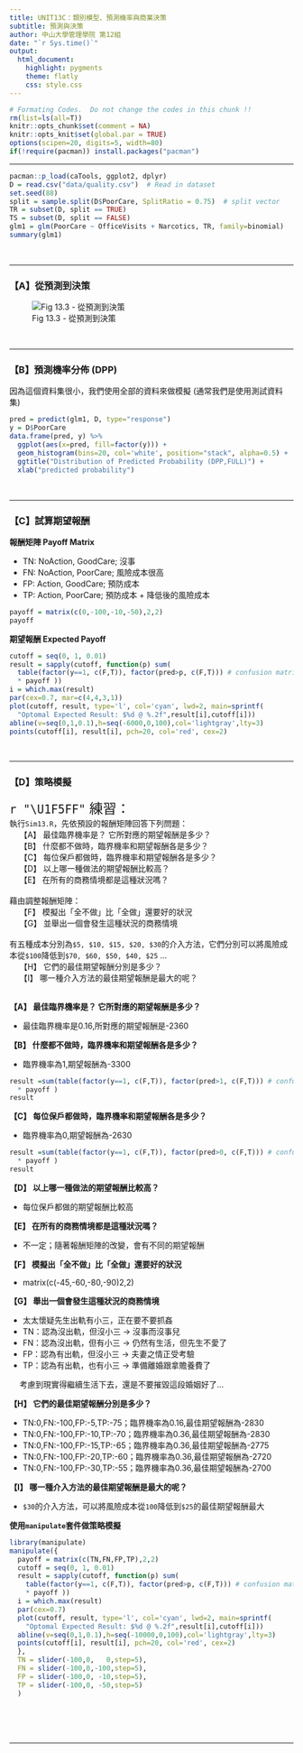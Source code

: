 ```yaml
---
title: UNIT13C：類別模型、預測機率與商業決策 
subtitle: 預測與決策
author: 中山大學管理學院 第12組
date: "`r Sys.time()`"
output: 
  html_document:
    highlight: pygments
    theme: flatly
    css: style.css
---
```


```r
# Formating Codes.  Do not change the codes in this chunk !!
rm(list=ls(all=T))
knitr::opts_chunk$set(comment = NA)
knitr::opts_knit$set(global.par = TRUE)
options(scipen=20, digits=5, width=80)
if(!require(pacman)) install.packages("pacman")
```
<hr>

```r
pacman::p_load(caTools, ggplot2, dplyr)
D = read.csv("data/quality.csv")  # Read in dataset
set.seed(88)
split = sample.split(D$PoorCare, SplitRatio = 0.75)  # split vector
TR = subset(D, split == TRUE)
TS = subset(D, split == FALSE)
glm1 = glm(PoorCare ~ OfficeVisits + Narcotics, TR, family=binomial)
summary(glm1)
```
<br><hr>

### 【A】從預測到決策

![Fig 13.3 - 從預測到決策](Fig13.3.JPG)

<br><hr>

### 【B】預測機率分佈 (DPP)
因為這個資料集很小，我們使用全部的資料來做模擬 (通常我們是使用測試資料集)
```r
pred = predict(glm1, D, type="response")
y = D$PoorCare
data.frame(pred, y) %>% 
  ggplot(aes(x=pred, fill=factor(y))) + 
  geom_histogram(bins=20, col='white', position="stack", alpha=0.5) +
  ggtitle("Distribution of Predicted Probability (DPP,FULL)") +
  xlab("predicted probability")
```
<br><hr>

### 【C】試算期望報酬

**報酬矩陣 Payoff Matrix**

+ TN: NoAction, GoodCare; 沒事   
+ FN: NoAction, PoorCare; 風險成本很高 
+ FP: Action, GoodCare;   預防成本
+ TP: Action, PoorCare;   預防成本 + 降低後的風險成本

```r
payoff = matrix(c(0,-100,-10,-50),2,2)
payoff
```

**期望報酬 Expected Payoff**
```r
cutoff = seq(0, 1, 0.01)
result = sapply(cutoff, function(p) sum(
  table(factor(y==1, c(F,T)), factor(pred>p, c(F,T))) # confusion matrix
  * payoff ))
i = which.max(result)
par(cex=0.7, mar=c(4,4,3,1))
plot(cutoff, result, type='l', col='cyan', lwd=2, main=sprintf(
  "Optomal Expected Result: $%d @ %.2f",result[i],cutoff[i]))
abline(v=seq(0,1,0.1),h=seq(-6000,0,100),col='lightgray',lty=3)
points(cutoff[i], result[i], pch=20, col='red', cex=2)
```

<br><hr>

### 【D】策略模擬
<p class="qiz">
<span style="font-size:24px">`r "\U1F5FF"` 練習： </span><br>
執行`Sim13.R`，先依預設的報酬矩陣回答下列問題：<br>
&emsp; 【A】 最佳臨界機率是？ 它所對應的期望報酬是多少？<br>
&emsp; 【B】 什麼都不做時，臨界機率和期望報酬各是多少？<br>
&emsp; 【C】 每位保戶都做時，臨界機率和期望報酬各是多少？<br>
&emsp; 【D】 以上哪一種做法的期望報酬比較高？<br>
&emsp; 【E】 在所有的商務情境都是這種狀況嗎？<br><br>
藉由調整報酬矩陣：<br>
&emsp; 【F】 模擬出「全不做」比「全做」還要好的狀況<br>
&emsp; 【G】 並舉出一個會發生這種狀況的商務情境<br><br>
有五種成本分別為`$5, $10, $15, $20, $30`的介入方法，它們分別可以將風險成本從`$100`降低到`$70, $60, $50, $40, $25` ...<br>
&emsp; 【H】 它們的最佳期望報酬分別是多少？<br>
&emsp; 【I】 哪一種介入方法的最佳期望報酬是最大的呢？<br>
<br>
</p class="qiz">

**【A】 最佳臨界機率是？ 它所對應的期望報酬是多少？**

+ 最佳臨界機率是0.16,所對應的期望報酬是-2360

**【B】 什麼都不做時，臨界機率和期望報酬各是多少？**

+ 臨界機率為1,期望報酬為-3300
```r
result =sum(table(factor(y==1, c(F,T)), factor(pred>1, c(F,T))) # confusion matrix
  * payoff )
result
```

**【C】 每位保戶都做時，臨界機率和期望報酬各是多少？**

+ 臨界機率為0,期望報酬為-2630
```r
result =sum(table(factor(y==1, c(F,T)), factor(pred>0, c(F,T))) # confusion matrix
  * payoff )
result
```

**【D】 以上哪一種做法的期望報酬比較高？**

+ 每位保戶都做的期望報酬比較高

**【E】 在所有的商務情境都是這種狀況嗎？**

+ 不一定；隨著報酬矩陣的改變，會有不同的期望報酬

**【F】 模擬出「全不做」比「全做」還要好的狀況**

+ matrix(c(-45,-60,-80,-90)2,2)

**【G】 舉出一個會發生這種狀況的商務情境**

+ 太太懷疑先生出軌有小三，正在要不要抓姦
+ TN：認為沒出軌，但沒小三 → 沒事而沒事兒
+ FN：認為沒出軌，但有小三 → 仍然有生活，但先生不愛了
+ FP：認為有出軌，但沒小三 → 夫妻之情正受考驗
+ TP：認為有出軌，也有小三 → 準備離婚跟拿贍養費了<br>

&emsp; 考慮到現實得繼續生活下去，還是不要摧毀這段婚姻好了...

**【H】 它們的最佳期望報酬分別是多少？**

+ TN:0,FN:-100,FP:-5,TP:-75；臨界機率為0.16,最佳期望報酬為-2830
+ TN:0,FN:-100,FP:-10,TP:-70；臨界機率為0.36,最佳期望報酬為-2830
+ TN:0,FN:-100,FP:-15,TP:-65；臨界機率為0.36,最佳期望報酬為-2775
+ TN:0,FN:-100,FP:-20,TP:-60；臨界機率為0.36,最佳期望報酬為-2720
+ TN:0,FN:-100,FP:-30,TP:-55；臨界機率為0.36,最佳期望報酬為-2700

**【I】 哪一種介入方法的最佳期望報酬是最大的呢？**

+ `$30`的介入方法，可以將風險成本從`100`降低到`$25`的最佳期望報酬最大

**使用`manipulate`套件做策略模擬**
```r
library(manipulate)
manipulate({
  payoff = matrix(c(TN,FN,FP,TP),2,2)
  cutoff = seq(0, 1, 0.01)
  result = sapply(cutoff, function(p) sum(
    table(factor(y==1, c(F,T)), factor(pred>p, c(F,T))) # confusion matrix
    * payoff ))
  i = which.max(result)
  par(cex=0.7)
  plot(cutoff, result, type='l', col='cyan', lwd=2, main=sprintf(
    "Optomal Expected Result: $%d @ %.2f",result[i],cutoff[i]))
  abline(v=seq(0,1,0.1),h=seq(-10000,0,100),col='lightgray',lty=3)
  points(cutoff[i], result[i], pch=20, col='red', cex=2)
  },
  TN = slider(-100,0,   0,step=5),
  FN = slider(-100,0,-100,step=5),
  FP = slider(-100,0, -10,step=5),
  TP = slider(-100,0, -50,step=5)
  ) 
```

<br><br><br><hr>
